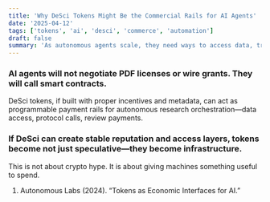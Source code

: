 ```yaml
---
title: 'Why DeSci Tokens Might Be the Commercial Rails for AI Agents'
date: '2025-04-12'
tags: ['tokens', 'ai', 'desci', 'commerce', 'automation']
draft: false
summary: 'As autonomous agents scale, they need ways to access data, trigger services, and pay for outcomes. DeSci tokens could be the answer.'
---
```


### AI agents will not negotiate PDF licenses or wire grants. They will call smart contracts.
DeSci tokens, if built with proper incentives and metadata, can act as programmable payment rails for autonomous research orchestration—data access, protocol calls, review payments.

### If DeSci can create stable reputation and access layers, tokens become not just speculative—they become infrastructure.
This is not about crypto hype. It is about giving machines something useful to spend.

1. Autonomous Labs (2024). “Tokens as Economic Interfaces for AI.”
